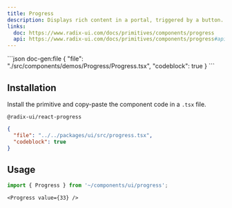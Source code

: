 ```yaml
---
title: Progress
description: Displays rich content in a portal, triggered by a button.
links:
  doc: https://www.radix-ui.com/docs/primitives/components/progress
  api: https://www.radix-ui.com/docs/primitives/components/progress#api-reference
---
```


<ComponentPreview name='progress'>
```json doc-gen:file
{
  "file": "./src/components/demos/Progress/Progress.tsx",
  "codeblock": true
}
```
</ComponentPreview>

## Installation

Install the primitive and copy-paste the component code in a `.tsx` file.

```package-install
@radix-ui/react-progress
```

<div className='not-prose [&_figure]:max-h-[320px] [&_figure]:overflow-y-auto'>

```json doc-gen:file
{
  "file": "../../packages/ui/src/progress.tsx",
  "codeblock": true
}
```

</div>

## Usage

```ts
import { Progress } from '~/components/ui/progress';
```

```tsx
<Progress value={33} />
```
